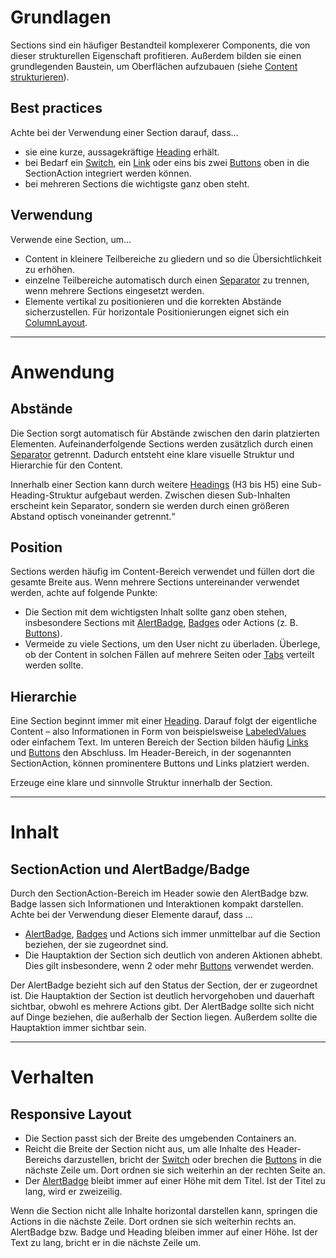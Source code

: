 # Grundlagen

Sections sind ein häufiger Bestandteil komplexerer Components, die von dieser strukturellen Eigenschaft profitieren. Außerdem bilden sie einen grundlegenden Baustein, um Oberflächen aufzubauen (siehe [Content strukturieren](/02-foundations/04-ui-patterns/03-struktur)).

## Best practices

Achte bei der Verwendung einer Section darauf, dass...

- sie eine kurze, aussagekräftige
  [Heading](/03-components/content/heading) erhält.
- bei Bedarf ein [Switch](/03-components/form-controls/switch), ein
  [Link](/03-components/navigations/link) oder eins bis zwei
  [Buttons](/03-components/actions/button) oben in die SectionAction integriert werden können.
- bei mehreren Sections die wichtigste ganz oben steht.

## Verwendung

Verwende eine Section, um...

- Content in kleinere Teilbereiche zu gliedern und so die Übersichtlichkeit zu erhöhen.
- einzelne Teilbereiche automatisch durch einen
  [Separator](/03-components/structure/separator) zu trennen, wenn mehrere Sections eingesetzt werden.
- Elemente vertikal zu positionieren und die korrekten Abstände sicherzustellen. Für horizontale Positionierungen eignet sich ein [ColumnLayout](/03-components/structure/column-layout).

---

# Anwendung

## Abstände

Die Section sorgt automatisch für Abstände zwischen den darin platzierten Elementen. Aufeinanderfolgende Sections werden zusätzlich durch einen [Separator](/03-components/structure/separator) getrennt. Dadurch entsteht eine klare visuelle Struktur und Hierarchie für den Content.

Innerhalb einer Section kann durch weitere [Headings](/03-components/content/heading) (H3 bis H5) eine Sub-Heading-Struktur aufgebaut werden. Zwischen diesen Sub-Inhalten erscheint kein Separator, sondern sie werden durch einen größeren Abstand optisch voneinander getrennt.“

## Position

Sections werden häufig im Content-Bereich verwendet und füllen dort die gesamte
Breite aus. Wenn mehrere Sections untereinander verwendet werden, achte auf
folgende Punkte:

- Die Section mit dem wichtigsten Inhalt sollte ganz oben stehen, insbesondere
  Sections mit [AlertBadge](/03-components/status/alert-badge), [Badges](/03-components/status/badge) oder Actions (z. B. [Buttons](/03-components/actions/button)).
- Vermeide zu viele Sections, um den User nicht zu überladen. Überlege, ob der
  Content in solchen Fällen auf mehrere Seiten oder
  [Tabs](/03-components/navigation/tabs) verteilt werden sollte.

## Hierarchie

Eine Section beginnt immer mit einer [Heading](/03-components/content/heading).
Darauf folgt der eigentliche Content – also Informationen in Form von beispielsweise
[LabeledValues](/03-components/content/labeled-value) oder einfachem Text. Im
unteren Bereich der Section bilden häufig
[Links](/03-components/navigation/link) und
[Buttons](/03-components/actions/button) den Abschluss.
Im Header-Bereich, in der sogenannten SectionAction, können prominentere Buttons und Links platziert werden.

<Do example="hierarchy-do">
  Erzeuge eine klare und sinnvolle Struktur innerhalb der Section.
</Do>

---

# Inhalt

## SectionAction und AlertBadge/Badge

Durch den SectionAction-Bereich im Header sowie den AlertBadge bzw. Badge lassen sich Informationen und
Interaktionen kompakt darstellen. Achte bei der Verwendung dieser Elemente
darauf, dass ...

- [AlertBadge](/03-components/status/alert-badge), [Badges](/03-components/status/badge) und Actions sich immer
  unmittelbar auf die Section beziehen, der sie zugeordnet sind.
- Die Hauptaktion der Section sich deutlich von anderen Aktionen abhebt. Dies
  gilt insbesondere, wenn 2 oder mehr [Buttons](/03-components/actions/button)
  verwendet werden.

<Do example="alert-badge">
  Der AlertBadge bezieht sich auf den Status der Section, der er zugeordnet ist.
  Die Hauptaktion der Section ist deutlich hervorgehoben und dauerhaft sichtbar,
  obwohl es mehrere Actions gibt.
</Do>

<Dont example="alert-badge-dont">
  Der AlertBadge sollte sich nicht auf Dinge beziehen, die außerhalb der Section
  liegen. Außerdem sollte die Hauptaktion immer sichtbar sein.
</Dont>

---

# Verhalten

## Responsive Layout

- Die Section passt sich der Breite des umgebenden Containers an.
- Reicht die Breite der Section nicht aus, um alle Inhalte des Header-Bereichs
  darzustellen, bricht der [Switch](/03-components/form-controls/switch) oder brechen
  die [Buttons](/03-components/actions/button) in die nächste Zeile um. Dort
  ordnen sie sich weiterhin an der rechten Seite an.
- Der [AlertBadge](/03-components/status/alert-badge) bleibt immer auf einer
  Höhe mit dem Titel. Ist der Titel zu lang, wird er zweizeilig.

<DoAndDont>
  <Info mobile heading="Mobile" example="alert-badge">
    Wenn die Section nicht alle Inhalte horizontal darstellen kann, springen die
    Actions in die nächste Zeile. Dort ordnen sie sich weiterhin rechts an.
  </Info>
  <Info mobile heading="Textumbruch Heading" example="long-heading">
    AlertBadge bzw. Badge und Heading bleiben immer auf einer Höhe. Ist der Text zu lang,
    bricht er in die nächste Zeile um.
  </Info>
</DoAndDont>

